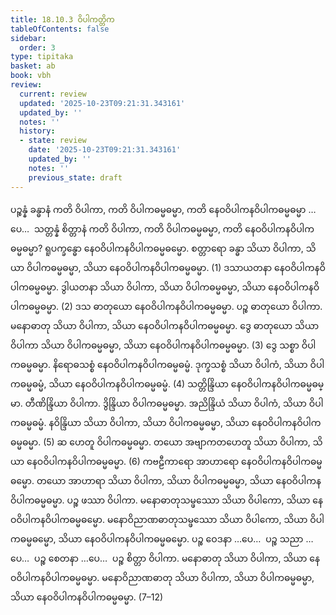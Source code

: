 ```yaml
---
title: 18.10.3 ဝိပါကတ္တိက
tableOfContents: false
sidebar:
  order: 3
type: tipitaka
basket: ab
book: vbh
review:
  current: review
  updated: '2025-10-23T09:21:31.343161'
  updated_by: ''
  notes: ''
  history:
  - state: review
    date: '2025-10-23T09:21:31.343161'
    updated_by: ''
    notes: ''
    previous_state: draft
---
```



<ReviewStatus review={frontmatter.review} showDetails={true} />

<HypothesisAnnotation frontmatter={frontmatter} />

<DynamicBreadcrumb />

<Division number="1040" book="vbh" e="ch" v="30" p="448">

<Paragraph number="3228" book="vbh">
ပဉ္စန္နံ ခန္ဓာနံ ကတိ ဝိပါကာ, ကတိ ဝိပါကဓမ္မဓမ္မာ, ကတိ နေဝဝိပါကနဝိပါကဓမ္မဓမ္မာ …ပေ…  သတ္တန္နံ စိတ္တာနံ ကတိ ဝိပါကာ, ကတိ ဝိပါကဓမ္မဓမ္မာ, ကတိ နေဝဝိပါကနဝိပါကဓမ္မဓမ္မာ?
</Paragraph>

<Paragraph number="3229" book="vbh">
ရူပက္ခန္ဓော နေဝဝိပါကနဝိပါကဓမ္မဓမ္မော. စတ္တာရော ခန္ဓာ သိယာ ဝိပါကာ, သိယာ ဝိပါကဓမ္မဓမ္မာ, သိယာ နေဝဝိပါကနဝိပါကဓမ္မဓမ္မာ. (1)
</Paragraph>

<Paragraph number="3230" book="vbh">
ဒသာယတနာ နေဝဝိပါကနဝိပါကဓမ္မဓမ္မာ. ဒွါယတနာ သိယာ ဝိပါကာ, သိယာ ဝိပါကဓမ္မဓမ္မာ, သိယာ နေဝဝိပါကနဝိပါကဓမ္မဓမ္မာ. (2)
</Paragraph>

<Paragraph number="3231" book="vbh">
ဒသ ဓာတုယော နေဝဝိပါကနဝိပါကဓမ္မဓမ္မာ. ပဉ္စ ဓာတုယော ဝိပါကာ. မနောဓာတု သိယာ ဝိပါကာ, သိယာ နေဝဝိပါကနဝိပါကဓမ္မဓမ္မာ. ဒွေ ဓာတုယော သိယာ ဝိပါကာ သိယာ ဝိပါကဓမ္မဓမ္မာ, သိယာ နေဝဝိပါကနဝိပါကဓမ္မဓမ္မာ. (3)
</Paragraph>

<Paragraph number="3232" book="vbh">
ဒွေ သစ္စာ ဝိပါကဓမ္မဓမ္မာ. နိရောဓသစ္စံ နေဝဝိပါကနဝိပါကဓမ္မဓမ္မံ. ဒုက္ခသစ္စံ သိယာ ဝိပါကံ, သိယာ ဝိပါကဓမ္မဓမ္မံ, သိယာ နေဝဝိပါကနဝိပါကဓမ္မဓမ္မံ. (4)
</Paragraph>

<Paragraph number="3233" book="vbh">
သတ္တိန္ဒြိယာ နေဝဝိပါကနဝိပါကဓမ္မဓမ္မာ. တီဏိန္ဒြိယာ ဝိပါကာ. ဒွိန္ဒြိယာ ဝိပါကဓမ္မဓမ္မာ. အညိန္ဒြိယံ သိယာ ဝိပါကံ, သိယာ ဝိပါကဓမ္မဓမ္မံ. နဝိန္ဒြိယာ သိယာ ဝိပါကာ, သိယာ ဝိပါကဓမ္မဓမ္မာ, သိယာ နေဝဝိပါကနဝိပါကဓမ္မဓမ္မာ. (5)
</Paragraph>

<Paragraph number="3234" book="vbh">
ဆ ဟေတူ ဝိပါကဓမ္မဓမ္မာ. တယော အဗျာကတဟေတူ သိယာ ဝိပါကာ, သိယာ နေဝဝိပါကနဝိပါကဓမ္မဓမ္မာ. (6)
</Paragraph>

<Paragraph number="3235" book="vbh">
ကဗဠီကာရော အာဟာရော နေဝဝိပါကနဝိပါကဓမ္မဓမ္မော. တယော အာဟာရာ သိယာ ဝိပါကာ, သိယာ ဝိပါကဓမ္မဓမ္မာ, သိယာ နေဝဝိပါကနဝိပါကဓမ္မဓမ္မာ. ပဉ္စ ဖဿာ ဝိပါကာ. မနောဓာတုသမ္ဖဿော သိယာ ဝိပါကော, သိယာ နေဝဝိပါကနဝိပါကဓမ္မဓမ္မော. မနောဝိညာဏဓာတုသမ္ဖဿော သိယာ ဝိပါကော, သိယာ ဝိပါကဓမ္မဓမ္မော, သိယာ နေဝဝိပါကနဝိပါကဓမ္မဓမ္မော. ပဉ္စ ဝေဒနာ …ပေ…  ပဉ္စ သညာ …ပေ…  ပဉ္စ စေတနာ …ပေ…  ပဉ္စ စိတ္တာ ဝိပါကာ. မနောဓာတု သိယာ ဝိပါကာ, သိယာ နေဝဝိပါကနဝိပါကဓမ္မဓမ္မာ. မနောဝိညာဏဓာတု သိယာ ဝိပါကာ, သိယာ ဝိပါကဓမ္မဓမ္မာ, သိယာ နေဝဝိပါကနဝိပါကဓမ္မဓမ္မာ. (7–12)
</Paragraph>
</Division>